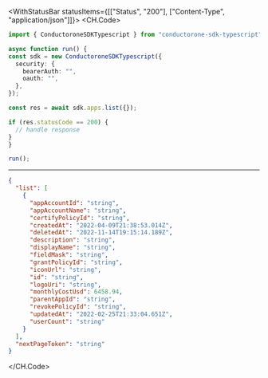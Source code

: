 

<WithStatusBar statusItems={[["Status", "200"], ["Content-Type", "application/json"]]}>
  <CH.Code>
  ```typescript List.ts
  import { ConductoroneSDKTypescript } from "conductorone-sdk-typescript";

async function run() {
  const sdk = new ConductoroneSDKTypescript({
    security: {
      bearerAuth: "",
      oauth: "",
    },
  });

  const res = await sdk.apps.list({});

  if (res.statusCode == 200) {
    // handle response
  }
}

run();
  ```
  ---

  ```json Example Response
  {
    "list": [
      {
        "appAccountId": "string",
        "appAccountName": "string",
        "certifyPolicyId": "string",
        "createdAt": "2022-04-09T21:38:53.014Z",
        "deletedAt": "2022-11-14T19:15:14.189Z",
        "description": "string",
        "displayName": "string",
        "fieldMask": "string",
        "grantPolicyId": "string",
        "iconUrl": "string",
        "id": "string",
        "logoUri": "string",
        "monthlyCostUsd": 6458.94,
        "parentAppId": "string",
        "revokePolicyId": "string",
        "updatedAt": "2022-02-25T21:33:04.651Z",
        "userCount": "string"
      }
    ],
    "nextPageToken": "string"
  }
  ```
  </CH.Code>
</WithStatusBar>
